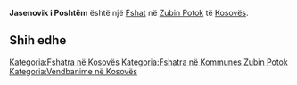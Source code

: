 {{Fshat në Kosovës
 | Emri                = Jasenovik i Poshtëm
| sqi_D_name = Jasenovik i Poshtëm
| sqi_D_FULL_NAME_RO = Jasenovik i Poshtëm
| sqi_D_FULL_NAME_ND_RO = Jasenovik i Poshtem
| sqi_D_SORT_NAME_RG = JASENOVIKIPOSHTEM
| sqi_D_FULL_NAME_RG = Jasenovik i Poshtëm
| sqi_D_FULL_NAME_ND_RG = Jasenovik i Poshtem
| sqi_V_name = Jasenoviku i Epërm
| sqi_V_FULL_NAME_RO = Jasenoviku i Epërm
| sqi_V_FULL_NAME_ND_RO = Jasenoviku i Eperm
| sqi_V_SORT_NAME_RG = JASENOVIKUIEPERM
| sqi_V_FULL_NAME_RG = Jasenoviku i Epërm
| sqi_V_FULL_NAME_ND_RG = Jasenoviku i Eperm
| srp_N_name = Donji Jasenovik
| srp_N_FULL_NAME_RO = Donji Jasenovik
| srp_N_FULL_NAME_ND_RO = Donji Jasenovik
| srp_N_SORT_NAME_RG = DONJIJASENOVIK
| srp_N_FULL_NAME_RG = Donji Jasenovik
| srp_N_FULL_NAME_ND_RG = Donji Jasenovik
| srp_NS_name = Доњи Јасеновик
| srp_NS_FULL_NAME_RO = Доњи Јасеновик
| srp_NS_FULL_NAME_ND_RO = Доњи Јасеновик
| srp_NS_SORT_NAME_RG = ДОЊИЈАСЕНОВИК
| srp_NS_FULL_NAME_RG = Доњи Јасеновик
| srp_NS_FULL_NAME_ND_RG = Доњи Јасеновик

 | Emri (Rasa dhanore) = 
 | Figura              = 
 | Shteti              = Kosovo
 | Komuna              = Zubin Potok
 | Kodi postar         = 
 | Sipërfaqja          = 

 | Popullsia           = 

 | Regj. i popullsisë  = 
 | Dend. e popullsisë  = 
 | Faqja zyrtare       = 
 <!--- Koordinatat ----> 
 | Gjerësia            = 42.921111
 | Gjatësia            = 20.6775
 | Lartësia            = 
}}
'''Jasenovik i Poshtëm''' është një [[Fshat]] në [[Zubin Potok]] të [[Kosovës]].

<!-- == Gjeografia == -->
<!-- == Historia == -->
<!-- == Demografia == -->
== Shih edhe ==
{{Komuna Zubin Potok}}
{{Kosovo-Administrata-Cung}}

[[Kategoria:Fshatra në Kosovës]]
[[Kategoria:Fshatra në Kommunes Zubin Potok]]
[[Kategoria:Vendbanime në Kosovës]]